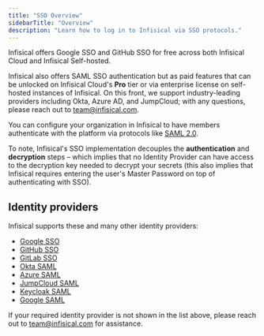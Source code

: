 ```yaml
---
title: "SSO Overview"
sidebarTitle: "Overview"
description: "Learn how to log in to Infisical via SSO protocols."
---
```


<Info>
  Infisical offers Google SSO and GitHub SSO for free across both Infisical Cloud and Infisical Self-hosted.
  
  Infisical also offers SAML SSO authentication but as paid features that can be unlocked on Infisical Cloud's **Pro** tier
  or via enterprise license on self-hosted instances of Infisical. On this front, we support industry-leading providers including 
  Okta, Azure AD, and JumpCloud; with any questions, please reach out to team@infisical.com.
</Info>

You can configure your organization in Infisical to have members authenticate with the platform via protocols like [SAML 2.0](https://en.wikipedia.org/wiki/SAML_2.0).

To note, Infisical's SSO implementation decouples the **authentication** and **decryption** steps – which implies that no
Identity Provider can have access to the decryption key needed to decrypt your secrets (this also implies that Infisical requires entering the user's Master Password on top of authenticating with SSO).

## Identity providers

Infisical supports these and many other identity providers:

- [Google SSO](/documentation/platform/sso/google)
- [GitHub SSO](/documentation/platform/sso/github)
- [GitLab SSO](/documentation/platform/sso/gitlab)
- [Okta SAML](/documentation/platform/sso/okta)
- [Azure SAML](/documentation/platform/sso/azure)
- [JumpCloud SAML](/documentation/platform/sso/jumpcloud)
- [Keycloak SAML](/documentation/platform/sso/keycloak-saml)
- [Google SAML](/documentation/platform/sso/google-saml)

If your required identity provider is not shown in the list above, please reach out to [team@infisical.com](mailto:team@infisical.com) for assistance.
